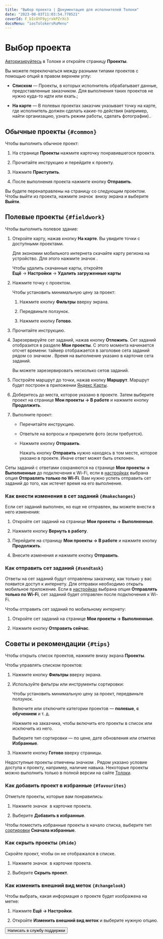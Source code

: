 ```yaml
---
title: "Выбор проекта | Документация для исполнителей Толоки"
date: "2023-08-03T11:03:54.770521"
coverId: F_bIcOYF9yjrxkPZrXc3
docsMenu: "iosTolokersRuMenu"
---
```


# Выбор проекта

[Авторизируйтесь](../auth) в Толоке и откройте страницу **Проекты**.

Вы можете переключаться между разными типами проектов с помощью опций в правом верхнем углу:

- **Списком** — <Term term="обычные проекты">Проекты, в которых исполнитель обрабатывает данные, предоставленные заказчиком. Для выполнения таких проектов не нужно куда-то идти или ехать.</Term>;

- **На карте** — <Term term="полевые проекты">В полевых проектах заказчик указывает точку на карте, где исполнитель должен сделать какие-то действия (например, найти организацию, узнать режим работы, сделать фотографии).</Term>.

## Обычные проекты `{#common}`

Чтобы выполнить обычное проект:

1. На странице **Проекты** нажмите карточку понравившегося проекта.

1. Прочитайте инструкцию и перейдите к проекту.

1. Нажмите **Приступить**.

1. После выполнения проекта нажмите кнопку **Отправить**.

Вы будете перенаправлены на страницу со следующим проектом. Чтобы выйти из проекта, нажмите значок <img src="https://tlkfrontprod.azureedge.net/portal-production/static/uploaded/images/1677847619227/1677847619227_original_svg.svg" alt="" /> внизу экрана и выберите **Выйти**.

## Полевые проекты `{#fieldwork}`

Чтобы выполнить полевое здание:

1. Откройте карту, нажав кнопку **На карте**. Вы увидите точки с доступными проектами.

    <Note mode="tip" title="Совет">

    Для экономии мобильного интернета скачайте карту региона на устройство. Для этого нажмите значок <img src="https://tlkfrontprod.azureedge.net/portal-production/static/uploaded/images/1677848074133/1677848074133_original_png.png" alt="" />.

    Чтобы удалить скачанные карты, откройте **Ещё** → **Настройки** → **Удалить загруженные карты**

    </Note>

1. Нажмите точку с проектом.

    Чтобы установить минимальную цену за проект:

    1. Нажмите кнопку **Фильтры** вверху экрана.

    1. Передвиньте ползунок.

    1. Нажмите кнопку **Готово**.

1. Прочитайте инструкцию.

1. Зарезервируйте сет заданий, нажав кнопку **Отложить**. Сет заданий отобразится в разделе **Мои проекты**. С этого момента начинается отсчет времени: таймер отображается в заголовке сета заданий рядом со значком <img src="https://tlkfrontprod.azureedge.net/portal-production/static/uploaded/images/1677847615235/1677847615235_original_svg.svg" alt="" />. Время на выполнение указано в карточке сета заданий.

    Вы можете зарезервировать несколько сетов заданий.

1. Постройте маршрут до точки, нажав кнопку **Маршрут**. Маршрут будет построен в приложении [Яндекс Карты](https://play.google.com/store/apps/details?id=ru.yandex.yandexmaps&hl=en).

1. Доберитесь до места, которое указано в проекте. Затем выберите проект на странице **Мои проекты → В работе** и нажмите кнопку **Продолжить**.

1. Выполните проект:

    - Перечитайте инструкцию.

    - Ответьте на вопросы и прикрепите фото (если требуется).

    - Нажмите кнопку **Отправить**.

        <Note mode="warning" title="Важно">

        Нажать кнопку **Отправить** нужно находясь в том месте, которое указано в проекте. Иначе ответ может быть отклонен.

        </Note>

Сеты заданий с ответами сохраняются на странице **Мои проекты → Выполненные** до подключения к Wi-Fi, если в [настройках](../settings) выбрана опция **Отправлять только по Wi-Fi**. Вам нужно успеть отправить сет заданий до того, как истечет время на его выполнение.

### Как внести изменения в сет заданий `{#makechanges}`

Если сет заданий выполнен, но еще не отправлен, вы можете внести в него изменения:

1. Откройте сет заданий на странице **Мои проекты → Выполненные**.

1. Нажмите кнопку **Вернуть в работу**.

1. Перейдите на страницу **Мои проекты → В работе** и нажмите кнопку **Продолжить**.

1. Внесите изменения и нажмите кнопку **Отправить**.

### Как отправить сет заданий `{#sendtask}`

Ответы на сет заданий будут отправлены заказчику, как только у вас появится доступ к интернету. Для отправки необходимо открыть мобильное приложение. Если в [настройках](../settings) выбрана опция **Отправлять только по Wi-Fi**, сет заданий будет отправлен после подключения к Wi-Fi.

Чтобы отправить сет заданий по мобильному интернету:

1. Откройте сет заданий на странице **Мои проекты → Выполненные**.

1. Нажмите кнопку **Отправить сейчас**.

## Советы и рекомендации `{#tips}`

Чтобы открыть список проектов, нажмите внизу экрана **Проекты**.

Чтобы управлять списком проектов:

1. Нажмите кнопку **Фильтры** вверху экрана.

1. Используйте фильтры или инструменты сортировки:

    <Definition title="Цена проекта">

    Чтобы установить минимальную цену за проект, передвиньте ползунок.

    </Definition>

    <Definition title="Категории проектов">

    Включите или отключите категории проектов — **полевые**, **с обучением** и т. д.

    </Definition>

    <Definition title="Заказчики">

    Нажмите на заказчика, чтобы включить его проекты в список или исключить из него.

    </Definition>

    <Definition title="Сортировка">

    Выберите тип сортировки — по цене, дате обновления или отметке **Избранные**.

    </Definition>

1. Нажмите кнопку **Готово** вверху страницы.

Недоступные проекты отмечены значком <img src="https://tlkfrontprod.azureedge.net/portal-production/static/files/lock.svg" alt="" />. Рядом указано условие доступа к проекту, например, наличие навыка. Некоторые проекты можно выполнить только в полной версии на сайте [Толоки](https://toloka.ai/tolokers/ru/).

### Как добавить проект в избранные `{#favourites}`

Отметьте проекты, которые вам понравились:

1. Нажмите значок <img src="https://tlkfrontprod.azureedge.net/portal-production/static/uploaded/images/1677847619227/1677847619227_original_svg.svg" alt="" /> в карточке проекта.

2. Выберите **Добавить в избранные**.

Чтобы поместить избранные проекты в начало списка, выберите тип [сортировки](#tips) **Сначала избранные**.

### Как скрыть проекты `{#hide}`

Скройте проект, чтобы он не отображался в списке.

1. Нажмите значок <img src="https://tlkfrontprod.azureedge.net/portal-production/static/uploaded/images/1677847619227/1677847619227_original_svg.svg" alt="" /> в карточке проекта.

1. Выберите **Скрыть проект**.

### Как изменить внешний вид меток `{#changelook}`

Чтобы выбрать, какая информация о проекте будет изображена на метке:

1. Нажмите **Ещё → Настройки**.

1. Откройте **Изменить внешний вид меток** и выберите нужную опцию.

<Button view="defaultInverse" size="l" type="link" url="../troubleshooting/support?form-source=task-select">Написать в службу поддержки</Button>